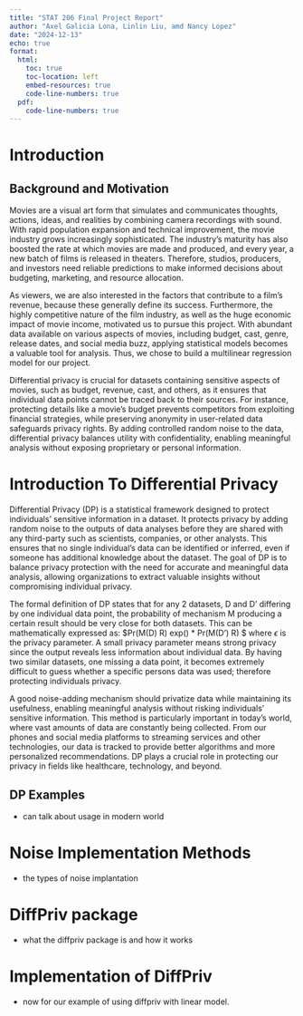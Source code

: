 ```yaml
---
title: "STAT 206 Final Project Report"
author: "Axel Galicia Lona, Linlin Liu, amd Nancy Lopez"
date: "2024-12-13"
echo: true
format:
  html:
    toc: true
    toc-location: left
    embed-resources: true
    code-line-numbers: true
  pdf:
    code-line-numbers: true
---
```


\newpage
\tableofcontents
\newpage
\listoffigures
\newpage
\listoftables
\newpage

# Introduction

## Background and Motivation

Movies are a visual art form that simulates and communicates thoughts, actions,
ideas, and realities by combining camera recordings with sound. With rapid
population expansion and technical improvement, the movie industry grows
increasingly sophisticated. The industry's maturity has also boosted the rate
at which movies are made and produced, and every year, a new batch of films is  released in theaters. Therefore, studios, producers, and investors need
reliable predictions to make informed decisions about budgeting, marketing,
and resource allocation.

As viewers, we are also interested in the factors that contribute to a film's
revenue, because these generally define its success. Furthermore, the highly competitive nature of the film industry, as well as the huge economic impact of
movie income, motivated us to pursue this project. With abundant data available
on various aspects of movies, including budget, cast, genre, release dates, and
social media buzz, applying statistical models becomes a valuable tool for
analysis. Thus, we chose to build a multilinear regression model for our
project.

Differential privacy is crucial for datasets containing sensitive aspects of
movies, such as budget, revenue, cast, and others, as it ensures that
individual data points cannot be traced back to their sources. For instance,
protecting details like a movie's budget prevents competitors from exploiting
financial strategies, while preserving anonymity in user-related data
safeguards privacy rights. By adding controlled random noise to the data,
differential privacy balances utility with confidentiality, enabling meaningful analysis without exposing proprietary or personal information.

# Introduction To Differential Privacy

Differential Privacy (DP) is a statistical framework designed to protect individuals' sensitive information in a dataset. It protects privacy by adding random noise to the outputs of data analyses before they are shared with any third-party such as scientists, companies, or other analysts. This ensures that no single individual's data can be identified or inferred, even if someone has additional knowledge about the dataset. The goal of DP is to balance privacy protection with the need for accurate and meaningful data analysis, allowing organizations to extract valuable insights without compromising individual privacy.

The formal definition of DP states that for any 2 datasets, D and D' differing by one individual data point, the probability of mechanism M producing a certain result should be very close for both datasets. This can be mathematically expressed as: $Pr(M(D) \in R) \leq exp(\epsilon) * Pr(M(D') \in R) $ where $\epsilon$ is the privacy parameter. A small privacy parameter means strong privacy since the output reveals less information about individual data. By having two similar datasets, one missing a data point, it becomes extremely difficult to guess whether a specific persons data was used; therefore protecting individuals privacy. 

A good noise-adding mechanism should privatize data while maintaining its usefulness, enabling meaningful analysis without risking individuals’ sensitive information. This method is particularly important in today's world, where vast amounts of data are constantly being collected. From our phones and social media platforms to streaming services and other technologies, our data is tracked to provide better algorithms and more personalized recommendations. DP plays a crucial role in protecting our privacy in fields like healthcare, technology, and beyond.
 
## DP Examples

-   can talk about usage in modern world

# Noise Implementation Methods

-   the types of noise implantation

# DiffPriv package

-   what the diffpriv package is and how it works

# Implementation of DiffPriv

-   now for our example of using diffpriv with linear model.
